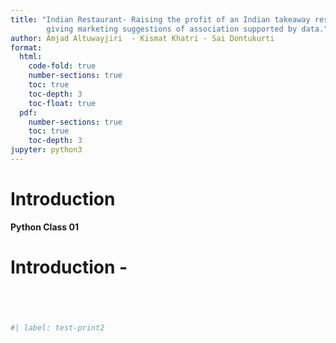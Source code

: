 ```yaml
---
title: "Indian Restaurant- Raising the profit of an Indian takeaway restaurant by
        giving marketing suggestions of association supported by data."
author: Amjad Altuwayjiri  - Kismat Khatri - Sai Dontukurti
format:
  html:
    code-fold: true
    number-sections: true
    toc: true
    toc-depth: 3
    toc-float: true
  pdf:
    number-sections: true
    toc: true
    toc-depth: 3
jupyter: python3
---
```




# Introduction  

**Python Class 01**  



# Introduction -


##  

```python


```



```python

```

## 

```python
#| label: test-print2


```




